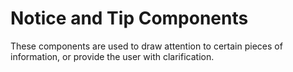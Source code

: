 
<Meta title="notices & tips/Overview" />

# Notice and Tip Components

These components are used to draw attention to certain pieces of information, or provide the user with clarification.
